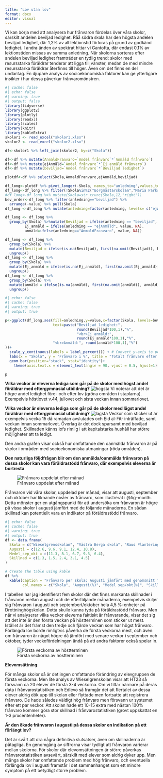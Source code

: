 ---
title: "Lov utan lov"
format: docx
editor: visual
---

Vi kan börja med att analysera hur frånvaron fördelas över våra skolor, särskilt andelen beviljad ledighet. Råå södra skola har den högsta andelen beviljad ledighet, där 1,2% av all lektionstid förloras på grund av godkänd ledighet. I andra änden av spektrat hittar vi Gantofta, där endast 0,1% av lektionstiden missas av samma anledning. När skolorna sorteras efter andelen beviljad ledighet framträder en tydlig trend: skolor med resursstarka föräldrar tenderar att ligga till vänster, medan de med mindre resursstarka föräldrar återfinns till höger. Även om det finns en del undantag. En djupare analys av socioekonomiska faktorer kan ge ytterligare insikter i hur dessa påverkar frånvaromönstren.
```{r}
#| cache: false
#| echo: false
#| warning: true
#| output: false
library(tidyverse)
library(ggplot2)
library(plotly)
library(readxl)
library(scales)
library(knitr)
library(kableExtra)
skolor1 <- read_excel("skolor1.xlsx")
skolor2 <- read_excel("skolor2.xlsx")

df<-skolor1 %>% left_join(skolor2, by=c("Skola"))

df<-df %>% mutate(AnmaldFranvaro=`Andel frånvaro`*`Anmäld frånvaro`)
df<-df %>% mutate(ejAnmäld=`Andel frånvaro`*`Ej anmäld frånvaro`)
df<-df %>% mutate(beviljad=`Andel frånvaro`*`Beviljad ledighet`)

plotdf<-df %>% select(Skola,AnmaldFranvaro,ejAnmäld,beviljad)

df_long<-plotdf %>% pivot_longer(-Skola, names_to="anledning",values_to = "value")
df_long<-df_long %>% filter(!Skola%in%c("Borgmästarskolan","Maria Parkskolans anpassade grundskola","Rönnbäcksskolan"))
#df_long<-df_long %>% mutate(Skola=str_trunc(Skola,12,"right"))
bev_order<-df_long %>% filter(anledning=="beviljad") %>% 
  arrange(-value) %>% pull(Skola)
df_long <-df_long %>% mutate(anledning=factor(anledning, levels= c("ejAnmäld","AnmaldFranvaro","beviljad")))

df_long <- df_long %>%
  group_by(Skola) %>%mutate(Beviljad = ifelse(anledning == "beviljad", value, NA),
         Ej_anmäld = ifelse(anledning == "ejAnmäld", value, NA),
         anmäld=ifelse(anledning=="AnmaldFranvaro", value, NA))

df_long <- df_long %>%
  group_by(Skola) %>%
  mutate(Beviljad = ifelse(is.na(Beviljad), first(na.omit(Beviljad)), Beviljad)) %>%
  ungroup()
df_long <- df_long %>%
  group_by(Skola) %>%
  mutate(Ej_anmäld = ifelse(is.na(Ej_anmäld), first(na.omit(Ej_anmäld)), Ej_anmäld)) %>%
  ungroup()
df_long <- df_long %>%
  group_by(Skola) %>%
  mutate(anmäld = ifelse(is.na(anmäld), first(na.omit(anmäld)), anmäld)) %>%
  ungroup()


```

```{r}
#| echo: false
#| cache: false
#| warning: true
#| output: true

p<-ggplot(df_long,aes(fill=anledning,y=value,x=factor(Skola, levels=bev_order),
                      text=paste("Beviljad ledighet:",
                                 round(Beviljad*100,1),"%",
                                 "<br>Ej anmäld:",
                                 round(Ej_anmäld*100,1),"%",
                      "<br>Anmäld:", round(anmäld*100,1),"%")
))+
  scale_y_continuous(labels = label_percent()) + # Convert y-axis to percentage
  labs(x = "Skola", y = "Frånvaro i %", title = "Totalt frånvaro efter anledning") +
  geom_bar(position="stack", stat="identity")+
    theme(axis.text.x = element_text(angle = 90, vjust = 0.5, hjust=1)) 

p

```

**Vilka veckor är eleverna lediga som går på de skolor med högst andel föräldrar med eftergymnasial utbildning?** 
![hogsta](Bilder/Veckor 5 högsta utbildning.png) Vi noterar att det är högre andel ledighet före- och efter lov (gröna områden i staplarna). Exempelvis höstlovet v.44, jullovet och sista veckan innan sommarlovet.

**Vilka veckor är eleverna lediga som går på de skolor med lägst andel föräldrar med eftergymnasial utbildning?** 
![lagsta](Bilder/Veckor 5 lägsta.png) Veckor som sticker ut är exempelvis vecka 15 då ramadan avslutades och Eid al-Fitr inträffade, samt veckan innan sommarlovet. Överlag är det dock sparsamt med beviljad ledighet. Skillnaden känns iofs rimlig i att kapitalstarka hushåll har större möjligheter att ta ledigt.

Den andra grafen visar också hur omfattande den oanmälda frånvaron är på skolor i områden med socioekonomiska utmaningar (röda områden).

**Den naturliga följdfrågan blir om den anmälda/oanmälda frånvaron på dessa skolor kan vara föräldrastödd frånvaro, där exempelvis eleverna är bortresta**

![Frånvaro uppdelat efter månad](bilder/monthj.png){#fig-month}

Frånvaron vid våra skolor, uppdelad per månad, visar att augusti, september och oktober har liknande nivåer av frånvaro, som illustrerat i @fig-month. Detta mönster ger en utgångspunkt för att undersöka om frånvaron är högre på vissa skolor i augusti jämfört med de följande månaderna. En sådan skillnad kan potentiellt vara en indikator på föräldrastödd frånvaro.

```{r}
#| echo: false
#| cache: false
#| warning: true
#| output: true
df <- data.frame(
  Skola = c("Wieselgrensskolan", "Västra Berga skola", "Raus Planterings skola", "Anneroskolan", "Drottninghögsskolan"),
  Augusti = c(12.6, 9.6, 9.1, 12.4, 10.8),
  Medel_sep_okt = c(11.3, 8.1, 6.7, 9.3, 6.4),
  Skillnad = c(1.3, 1.5, 2.4, 3.1, 4.5)
)

# Create the table using kable
df %>%
  kable(caption = "Frånvaro per skola: Augusti jämfört med genomsnitt för september och oktober", 
        col.names = c("Skola", "Augusti(%)", "Medel sep/okt(%)", "Skillnad(%-enheter)"))
```
I tabellen har jag identifierat fem skolor där det finns markanta skillnader i frånvaron mellan augusti och de efterföljande månaderna, exempelvis skiljer sig frånvaron i augusti och septembert/oktober hela 4,5 %-enheter på Drottninghögskolan. Detta skulle kunna tyda på föräldrastödd frånvaro. Men när vi analyserar vilka veckor eleverna faktiskt är frånvarande, visar det sig att det inte är den första veckan på höstterminen som sticker ut mest. Istället är det främst den tredje och fjärde veckan som har högst frånvaro. Förlängda lov borde rimligtvis påverka de första veckorna mest, och även om frånvaron är något högre då jämfört med senare veckor i september och oktober, tyder veckofördelningen ändå på att andra faktorer också spelar in.



![Första veckorna av höstterminen](Bilder/firstweeks.png)

**Elevomsättning**

För många skolor så är det ingen omfattande förändring av elevgruppen de första veckorna. Men lite analys av Wieselgrenskolan visar att HT23 så försvann ca 20 elever de första 3-4 veckorna. Om vi tittar närmare på deras data i frånvarostatistiken och Edlevo så framgår det att flertalet av dessa elever aldrig dök upp till skolan eller flyttade men fortsatte att registrera frånvaro. De hade således väldigt hög frånvaro men försvann ur systemet efter ett par veckor. Att skolan hade ett 10-15 extra med nästan 100% frånvaro kommer göra stor skillnad i frånvarostatistiken (grovt uppskattat en 1-3 procentenheter). 

**Är den ökade frånvaron i augusti på dessa skolor en indikation på ett förlängt lov?**

Det är svårt att dra några definitiva slutsatser, även om skillnaderna är påtagliga. En genomgång av siffrorna visar tydligt att frånvaron varierar mellan skolorna. För skolor där elevomsättningen är större påverkas frånvarostatistiken avsevärt, särskilt med elever som aldrig dyker upp. Men många skolor har omfattande problem med hög frånvaro, och eventuella förlängda lov i augusti framstår i det sammanhanget som ett mindre symptom på ett betydligt större problem.